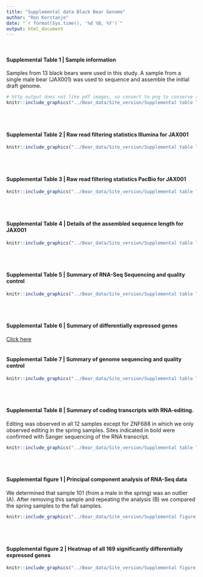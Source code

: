 ```yaml
---
title: "Supplemental data Black Bear Genome"
author: "Ron Korstanje"
date: "`r format(Sys.time(), '%d %B, %Y')`"
output: html_document
---
```

<br>

#### Supplemental Table 1 | Sample information
Samples from 13 black bears were used in this study. A sample from a single male bear (JAX001) was used to sequence and assemble the initial draft genome.
```r
# http output does not like pdf images, so convert to png to conserve space
knitr::include_graphics("../Bear_data/Site_version/Supplemental table T1.png")
```
<br>
<br>

#### Supplemental Table 2 | Raw read filtering statistics Illumina for JAX001
```r
knitr::include_graphics("../Bear_data/Site_version/Supplemental table T2.png")
```
<br>
<br>

#### Supplemental Table 3 | Raw read filtering statistics PacBio for JAX001
```r
knitr::include_graphics("../Bear_data/Site_version/Supplemental table T3.png")
```
<br>
<br>

#### Supplemental Table 4 | Details of the assembled sequence length for JAX001
```r
knitr::include_graphics("../Bear_data/Site_version/Supplemental table T4.png")
```
<br>
<br>

#### Supplemental Table 5 | Summary of RNA-Seq Sequencing and quality control
```r
knitr::include_graphics("../Bear_data/Site_version/Supplemental table T4.png")
```
<br>
<br>

#### Supplemental Table 6 | Summary of differentially expressed genes
[Click here](https://github.com/TheJacksonLaboratory/KorstanjeLab_Publications/blob/master/Bear_data/Supplemental table T6.xlsx)
<br>
<br>

#### Supplemental Table 7 | Summary of genome sequencing and quality control
```r
knitr::include_graphics("../Bear_data/Site_version/Supplemental table T7.png")
```
<br>
<br>

#### Supplemental Table 8 | Summary of coding transcripts with RNA-editing. 
Editing was observed in all 12 samples except for ZNF688 in which we only observed editing in the spring samples. Sites indicated in bold were confirmed with Sanger sequencing of the RNA transcript.
```r
knitr::include_graphics("../Bear_data/Site_version/Supplemental table T8.png")
```
<br>
<br>

#### Supplemental figure 1 | Principal component analysis of RNA-Seq data
We determined that sample 101 (from a male in the spring) was an outlier (A). After removing this sample and repeating the analysis (B) we compared the spring samples to the fall samples.
```r
knitr::include_graphics("../Bear_data/Site_version/Supplemental figure S1.png")
```
<br>
<br>

#### Supplemental figure 2 | Heatmap of all 169 significantly differentially expressed genes
```r
knitr::include_graphics("../Bear_data/Site_version/Supplemental figure S2.png")
```
